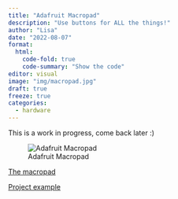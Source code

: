```yaml
---
title: "Adafruit Macropad"
description: "Use buttons for ALL the things!"
author: "Lisa"
date: "2022-08-07"
format:
  html:
    code-fold: true
    code-summary: "Show the code"
editor: visual
image: "img/macropad.jpg"
draft: true
freeze: true
categories:
  - hardware
---
```


This is a work in progress, come back later :) 


![Adafruit Macropad](img/macropad.jpg)


[The macropad](https://www.adafruit.com/product/5128)

[Project example](https://learn.adafruit.com/adafruit-macropad-rp2040/circuitpython)
